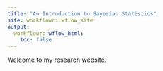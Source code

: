 ```yaml
---
title: "An Introduction to Bayesian Statistics"
site: workflowr::wflow_site
output:
  workflowr::wflow_html:
    toc: false
---
```


Welcome to my research website.
